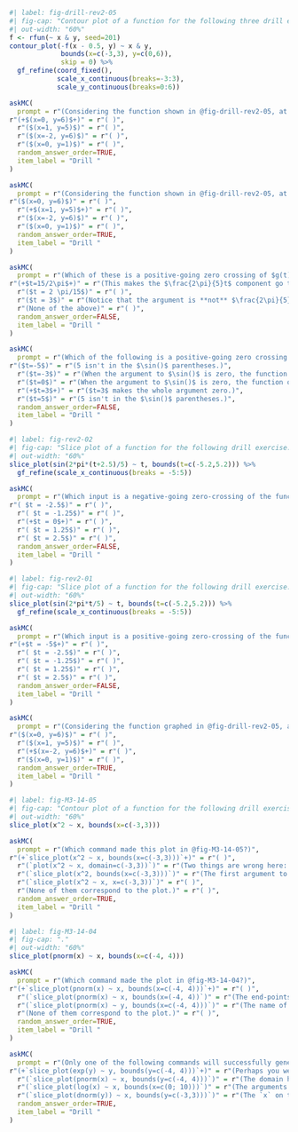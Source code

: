 

```r
#| label: fig-drill-rev2-05
#| fig-cap: "Contour plot of a function for the following three drill exercises."
#| out-width: "60%"
f <- rfun(~ x & y, seed=201)
contour_plot(-f(x - 0.5, y) ~ x & y, 
             bounds(x=c(-3,3), y=c(0,6)),
             skip = 0) %>%
  gf_refine(coord_fixed(), 
            scale_x_continuous(breaks=-3:3),
            scale_y_continuous(breaks=0:6)) 
```


```r
askMC(
  prompt = r"(Considering the function shown in @fig-drill-rev2-05, at which of these inputs is the function output nearly zero? )",
r"(+$(x=0, y=6)$+)" = r"( )",
  r"($(x=1, y=5)$)" = r"( )",
  r"($(x=-2, y=6)$)" = r"( )",
  r"($(x=0, y=1)$)" = r"( )",
  random_answer_order=TRUE,
  item_label = "Drill "
)
```



```r
askMC(
  prompt = r"(Considering the function shown in @fig-drill-rev2-05, at which of these inputs is the function output nearly 1?)",
r"($(x=0, y=6)$)" = r"( )",
  r"(+$(x=1, y=5)$+)" = r"( )",
  r"($(x=-2, y=6)$)" = r"( )",
  r"($(x=0, y=1)$)" = r"( )",
  random_answer_order=TRUE,
  item_label = "Drill "
)
```





```r
askMC(
  prompt = r"(Which of these is a positive-going zero crossing of $g(t)$ where $$g(t) \equiv \sin\left(\frac{2\pi}{5}t-3\right)\ ?$$)",
r"(+$t=15/2\pi$+)" = r"(This makes the $\frac{2\pi}{5}t$ component go to 3, which cancels out the -3.)",
  r"($t = 2 \pi/15$)" = r"( )",
  r"($t = 3$)" = r"(Notice that the argument is **not** $\frac{2\pi}{5}(t-3)$.)",
  r"(None of the above)" = r"( )",
  random_answer_order=FALSE,
  item_label = "Drill "
)
```


```r
askMC(
  prompt = r"(Which of the following is a positive-going zero crossing of $g(t)$? $$\sin\left(\frac{2 \pi}{5} (t - 3) \right)$$ )",
r"($t=-5$)" = r"(5 isn't in the $\sin()$ parentheses.)",
  r"($t=-3$)" = r"(When the argument to $\sin()$ is zero, the function output is at zero and increasing.)",
  r"($t=0$)" = r"(When the argument to $\sin()$ is zero, the function output is at zero and increasing.)",
  r"(+$t=3$+)" = r"($t=3$ makes the whole argument zero.)",
  r"($t=5$)" = r"(5 isn't in the $\sin()$ parentheses.)",
  random_answer_order=FALSE,
  item_label = "Drill "
)
```

```r
#| label: fig-rev2-02
#| fig-cap: "Slice plot of a function for the following drill exercise."
#| out-width: "60%"
slice_plot(sin(2*pi*(t+2.5)/5) ~ t, bounds(t=c(-5.2,5.2))) %>%
  gf_refine(scale_x_continuous(breaks = -5:5))
```


```r
askMC(
  prompt = r"(Which input is a negative-going zero-crossing of the function graphed in @fig-rev2-02?)",
r"( $t = -2.5$)" = r"( )",
  r"( $t = -1.25$)" = r"( )",
  r"(+$t = 0$+)" = r"( )",
  r"( $t = 1.25$)" = r"( )",
  r"( $t = 2.5$)" = r"( )",
  random_answer_order=FALSE,
  item_label = "Drill "
)
```

```r
#| label: fig-rev2-01
#| fig-cap: "Slice plot of a function for the following drill exercise."
#| out-width: "60%"
slice_plot(sin(2*pi*t/5) ~ t, bounds(t=c(-5.2,5.2))) %>%
  gf_refine(scale_x_continuous(breaks = -5:5))
```


```r
askMC(
  prompt = r"(Which input is a positive-going zero-crossing of the function graphed in @fig-rev2-01?)",
r"(+$t = -5$+)" = r"( )",
  r"( $t = -2.5$)" = r"( )",
  r"( $t = -1.25$)" = r"( )",
  r"( $t = 1.25$)" = r"( )",
  r"( $t = 2.5$)" = r"( )",
  random_answer_order=FALSE,
  item_label = "Drill "
)
```



```r
askMC(
  prompt = r"(Considering the function graphed in @fig-drill-rev2-05, at which of these inputs is the function output nearly $-1$? )",
r"($(x=0, y=6)$)" = r"( )",
  r"($(x=1, y=5)$)" = r"( )",
  r"(+$(x=-2, y=6)$+)" = r"( )",
  r"($(x=0, y=1)$)" = r"( )",
  random_answer_order=TRUE,
  item_label = "Drill "
)
```

```r
#| label: fig-M3-14-05
#| fig-cap: "Contour plot of a function for the following drill exercise."
#| out-width: "60%"
slice_plot(x^2 ~ x, bounds(x=c(-3,3)))
```


```r
askMC(
  prompt = r"(Which command made this plot in @fig-M3-14-05?)",
r"(+`slice_plot(x^2 ~ x, bounds(x=c(-3,3)))`+)" = r"( )",
  r"(`plot(x^2 ~ x, domain=c(-3,3))`)" = r"(Two things are wrong here: 1) the R/mosaic function to draw graphs of functions of one input is `slice_plot()`, not `plot`; 2) the graphics domain should be set this way: `bounds(x=c(-3,3))`)",
  r"(`slice_plot(x^2, bounds(x=c(-3,3)))`)" = r"(The first argument to `slice_plot()` needs to be a tilde expression, for instance `x^2 ~ x`.)",
  r"(`slice_plot(x^2 ~ x, x=c(-3,3))`)" = r"( )",
  r"(None of them correspond to the plot.)" = r"( )",
  random_answer_order=TRUE,
  item_label = "Drill "
)
```


```r
#| label: fig-M3-14-04
#| fig-cap: "."
#| out-width: "60%"
slice_plot(pnorm(x) ~ x, bounds(x=c(-4, 4)))
```



```r
askMC(
  prompt = r"(Which command made the plot in @fig-M3-14-04?)",
r"(+`slice_plot(pnorm(x) ~ x, bounds(x=c(-4, 4)))`+)" = r"( )",
  r"(`slice_plot(pnorm(x) ~ x, bounds(x=(-4, 4))`)" = r"(The end-points of the domain need to be collected by the function `c()`, so the argument to `bounds()` should be `x=c(-4,4)` not `x=(-4, 4)`)",
  r"(`slice_plot(pnorm(x) ~ y, bounds(x=c(-4, 4)))`)" = r"(The name of the input to the function being graphed, `x` here, needs to be stated on the right-hand side of the tilde expression. So use `pnorm(x) ~ x` rather than `pnorm(x) ~ y`)",
  r"(None of them correspond to the plot.)" = r"( )",
  random_answer_order=TRUE,
  item_label = "Drill "
)
```



```r
askMC(
  prompt = r"(Only one of the following commands will successfully generate the graph of a function. Which one? )",
r"(+`slice_plot(exp(y) ~ y, bounds(y=c(-4, 4)))`+)" = r"(Perhaps you were mislead by my using `y` as the name of the input to the function. You can use whatever name you like so long as you use it **consistently** in the whole command.)",
  r"(`slice_plot(pnorm(x) ~ x, bounds(y=c(-4, 4)))`)" = r"(The domain has been specified using the name `y` rather than the input name used in the tilde expression.)",
  r"(`slice_plot(log(x) ~ x, bounds(x=c(0; 10)))`)" = r"(The arguments to `c()` are illegally separated by a semi-colon rather than the mandated comma.)",
  r"(`slice_plot(dnorm(y)) ~ x, bounds(y=c(-3,3)))`)" = r"(The `x` on the right-hand side of the tilde expression is inconsistent with the use of `y` as the input name elsewhere in the command.)",
  random_answer_order=TRUE,
  item_label = "Drill "
)
```
